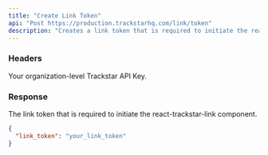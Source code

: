 ```yaml
---
title: "Create Link Token"
api: "Post https://production.trackstarhq.com/link/token"
description: "Creates a link token that is required to initiate the react-trackstar-link component"
---
```


### Headers

<ParamField header="x-trackstar-api-key" type="string" required>
  Your organization-level Trackstar API Key.
</ParamField>


### Response

<ResponseField name="link_token" type="string">
  The link token that is required to initiate the react-trackstar-link component.
</ResponseField>

<ResponseExample>

```json Response
{
  "link_token": "your_link_token"
}
```

</ResponseExample>
